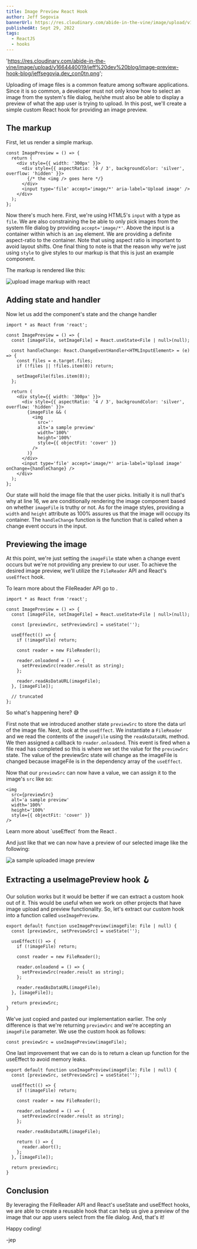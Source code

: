 ```yaml
---
title: Image Preview React Hook
author: Jeff Segovia
bannerUrl: https://res.cloudinary.com/abide-in-the-vine/image/upload/v1664440019/jeff%20dev%20blog/image-preview-hook-blog/jeffsegovia.dev_con0tn.png
publishedAt: Sept 29, 2022
tags:
  - ReactJS
  - hooks
---
```


  'https://res.cloudinary.com/abide-in-the-vine/image/upload/v1664440019/jeff%20dev%20blog/image-preview-hook-blog/jeffsegovia.dev_con0tn.png';

<BannerImage src={bannerUrl} alt='basic form handling with react js' />

Uploading of image files is a common feature among software applications. Since it is so common, a developer must not only know how to select an image from the system's file dialog, he/she must also be able to display a preview of what the app user is trying to upload. In this post, we'll create a simple custom React hook for providing an image preview.

## The markup

First, let us render a simple markup.

```tsx title="ImagePreview.tsx" showLineNumbers
const ImagePreview = () => {
  return (
    <div style={{ width: '300px' }}>
      <div style={{ aspectRatio: '4 / 3', backgroundColor: 'silver', overflow: 'hidden' }}>
        {/* the <img /> goes here */}
      </div>
      <input type='file' accept='image/*' aria-label='Upload image' />
    </div>
  );
};
```

Now there's much here. First, we're using HTML5's `input` with a type as `file`. We are also constraining the be able to only pick images from the system file dialog by providing `accept='image/*'`. Above the input is a container within which is an `img` element. We are providing a definite aspect-ratio to the container. Note that using aspect ratio is important to avoid layout shifts. One final thing to note is that the reason why we're just using `style` to give styles to our markup is that this is just an example component.

The markup is rendered like this:

![upload image markup with react][pic1]

## Adding state and handler

Now let us add the component's state and the change handler

```tsx title="ImagePreview.tsx" showLineNumbers {4, 6-11, 16-24}
import * as React from 'react';

const ImagePreview = () => {
  const [imageFile, setImageFile] = React.useState<File | null>(null);

  const handleChange: React.ChangeEventHandler<HTMLInputElement> = (e) => {
    const files = e.target.files;
    if (!files || !files.item(0)) return;

    setImageFile(files.item(0));
  };

  return (
    <div style={{ width: '300px' }}>
      <div style={{ aspectRatio: '4 / 3', backgroundColor: 'silver', overflow: 'hidden' }}>
        {imageFile && (
          <img
            src=''
            alt='a sample preview'
            width='100%'
            height='100%'
            style={{ objectFit: 'cover' }}
          />
        )}
      </div>
      <input type='file' accept='image/*' aria-label='Upload image' onChange={handleChange} />
    </div>
  );
};
```

Our state will hold the image file that the user picks. Initially it is null that's why at line 16, we are conditionally rendering the image component based on whether `imageFile` is truthy or not. As for the image styles, providing a `width` and `height` attribute as 100% assures us that the image will occupy its container. The `handleChange` function is the function that is called when a change event occurs in the input.

## Previewing the image

At this point, we're just setting the `imageFile` state when a change event occurs but we're not providing any preview to our user. To achieve the desired image preview, we'll utilize the `FileReader` API and React's `useEffect` hook.

<Alert>
  To learn more about the FileReader API go to
  <LinkInPage
    href='https://developer.mozilla.org/en-US/docs/Web/API/FileReader'
    text='this link from MDN'
  />.
</Alert>

```tsx title="ImagePreview.tsx" showLineNumbers {6-18}
import * as React from 'react';

const ImagePreview = () => {
  const [imageFile, setImageFile] = React.useState<File | null>(null);

  const [previewSrc, setPreviewSrc] = useState('');

  useEffect(() => {
    if (!imageFile) return;

    const reader = new FileReader();

    reader.onloadend = () => {
      setPreviewSrc(reader.result as string);
    };

    reader.readAsDataURL(imageFile);
  }, [imageFile]);

  // truncated
};
```

So what's happening here? 😅

First note that we introduced another state `previewSrc` to store the data url of the image file. Next, look at the `useEffect`. We instantiate a `FileReader` and we read the contents of the `imageFile` using the `readAsDataURL` method. We then assigned a callback to `reader.onloadend`. This event is fired when a file read has completed so this is where we set the value for the `previewSrc` state. The value of the previewSrc state will change as the imageFile is changed because imageFile is in the dependency array of the `useEffect`.

Now that our `previewSrc` can now have a value, we can assign it to the image's `src` like so:

```tsx showLineNumbers {2}
<img
  src={previewSrc}
  alt='a sample preview'
  width='100%'
  height='100%'
  style={{ objectFit: 'cover' }}
/>
```

<Alert>
  Learn more about `useEffect` from the React
  <LinkInPage href='https://reactjs.org/docs/hooks-effect.html' text='docs' />.
</Alert>

And just like that we can now have a preview of our selected image like the following:

![a sample uploaded image preview][pic2]

## Extracting a useImagePreview hook 🪝

Our solution works but it would be better if we can extract a custom hook out of it. This would be useful when we work on other projects that have image upload and preview functionality. So, let's extract our custom hook into a function called `useImagePreview`.

```tsx title="useImagePreview.ts" showLineNumbers
export default function useImagePreview(imageFile: File | null) {
  const [previewSrc, setPreviewSrc] = useState('');

  useEffect(() => {
    if (!imageFile) return;

    const reader = new FileReader();

    reader.onloadend = () => {
      setPreviewSrc(reader.result as string);
    };

    reader.readAsDataURL(imageFile);
  }, [imageFile]);

  return previewSrc;
}
```

We've just copied and pasted our implementation earlier. The only difference is that we're returning `previewSrc` and we're accepting an `imageFile` parameter. We use the custom hook as follows:

```tsx title="ImagePreview.tsx" showLineNumbers
const previewSrc = useImagePreview(imageFile);
```

One last improvement that we can do is to return a clean up function for the useEffect to avoid memory leaks.

```tsx title="useImagePreview.ts" showLineNumbers {15-17}
export default function useImagePreview(imageFile: File | null) {
  const [previewSrc, setPreviewSrc] = useState('');

  useEffect(() => {
    if (!imageFile) return;

    const reader = new FileReader();

    reader.onloadend = () => {
      setPreviewSrc(reader.result as string);
    };

    reader.readAsDataURL(imageFile);

    return () => {
      reader.abort();
    };
  }, [imageFile]);

  return previewSrc;
}
```

## Conclusion

By leveraging the FileReader API and React's useState and useEffect hooks, we are able to create a reusable hook that can help us give a preview of the image that our app users select from the file dialog. And, that's it!

Happy coding!

-jep

[pic1]: https://res.cloudinary.com/abide-in-the-vine/image/upload/v1664431986/jeff%20dev%20blog/image-preview-hook-blog/Screen_Shot_2022-09-29_at_2.12.58_PM_rpzurm.png
[pic2]: https://res.cloudinary.com/abide-in-the-vine/image/upload/v1664439076/jeff%20dev%20blog/image-preview-hook-blog/Screen_Shot_2022-09-29_at_4.11.07_PM_tmsx4s.png
